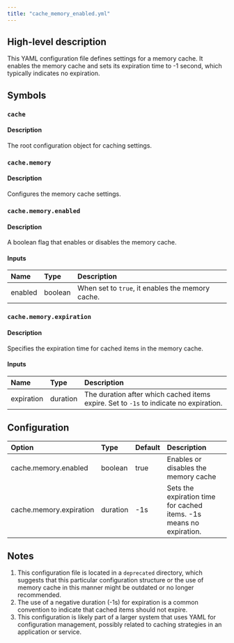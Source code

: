 ```yaml
---
title: "cache_memory_enabled.yml"
---
```


## High-level description
This YAML configuration file defines settings for a memory cache. It enables the memory cache and sets its expiration time to -1 second, which typically indicates no expiration.

## Symbols

### `cache`
#### Description
The root configuration object for caching settings.

### `cache.memory`
#### Description
Configures the memory cache settings.

### `cache.memory.enabled`
#### Description
A boolean flag that enables or disables the memory cache.

#### Inputs
| Name | Type | Description |
|:-----|:-----|:------------|
| enabled | boolean | When set to `true`, it enables the memory cache. |

### `cache.memory.expiration`
#### Description
Specifies the expiration time for cached items in the memory cache.

#### Inputs
| Name | Type | Description |
|:-----|:-----|:------------|
| expiration | duration | The duration after which cached items expire. Set to `-1s` to indicate no expiration. |

## Configuration
| Option | Type | Default | Description |
|:-------|:-----|:--------|:------------|
| cache.memory.enabled | boolean | true | Enables or disables the memory cache |
| cache.memory.expiration | duration | -1s | Sets the expiration time for cached items. -1s means no expiration. |

## Notes
1. This configuration file is located in a `deprecated` directory, which suggests that this particular configuration structure or the use of memory cache in this manner might be outdated or no longer recommended.
2. The use of a negative duration (-1s) for expiration is a common convention to indicate that cached items should not expire.
3. This configuration is likely part of a larger system that uses YAML for configuration management, possibly related to caching strategies in an application or service.